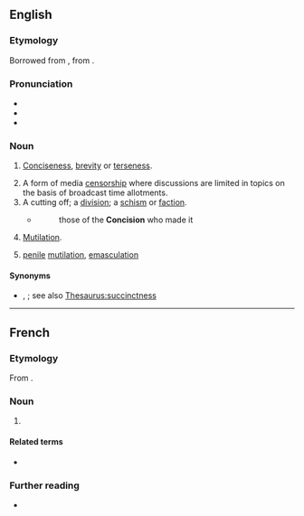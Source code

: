 ==English==

===Etymology===
Borrowed from {{bor|en|fr|concision}}, from {{der|en|la|concisiō}}.

===Pronunciation===
* {{IPA|en|/kənˈsɪʒən/}}
* {{rhymes|en|ɪʒən|s=3}}
* {{hyph|en|con|ci|sion}}

===Noun===
{{en-noun|~}}

# {{lb|en|somewhat|rare}} [[conciseness|Conciseness]], [[brevity]] or [[terseness]].
# A form of media [[censorship]] where discussions are limited in topics on the basis of broadcast time allotments.
# A cutting off; a [[division]]; a [[schism]] or [[faction]].
#* {{RQ:South 12}}
#*: those of the '''Concision''' who made it
# [[mutilation|Mutilation]].
# {{lb|en|Christianity}} [[penile]] [[mutilation]], [[emasculation]] {{q|used as a polemical term in Paul's epistles}}

====Synonyms====
* {{sense|conciseness}} {{l|en|laconicism}}, {{l|en|succinctness}}; see also [[Thesaurus:succinctness]]

----

==French==

===Etymology===
From {{der|fr|la|concīsiō}}.

===Noun===
{{fr-noun|f}}

# {{l|en|concision}}

====Related terms====
* {{l|fr|concis}}

===Further reading===
* {{R:TLFi}}
